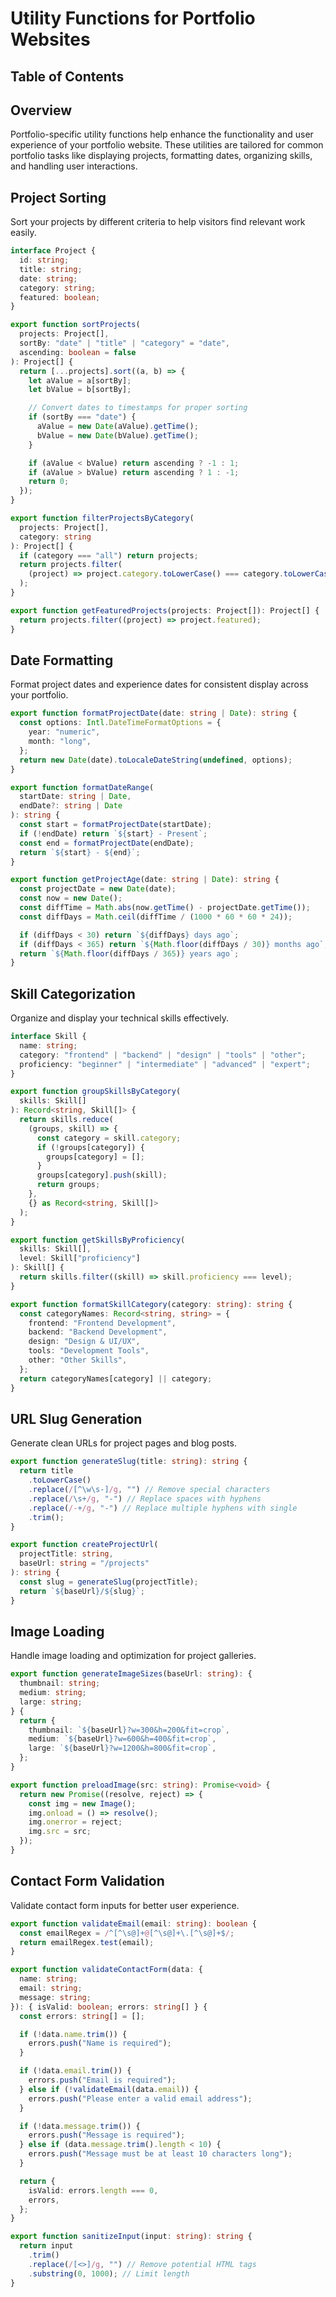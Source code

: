 
# Utility Functions for Portfolio Websites

## Table of Contents

## Overview

Portfolio-specific utility functions help enhance the functionality and user experience of your portfolio website. These utilities are tailored for common portfolio tasks like displaying projects, formatting dates, organizing skills, and handling user interactions.

## Project Sorting

Sort your projects by different criteria to help visitors find relevant work easily.

```typescript
interface Project {
  id: string;
  title: string;
  date: string;
  category: string;
  featured: boolean;
}

export function sortProjects(
  projects: Project[],
  sortBy: "date" | "title" | "category" = "date",
  ascending: boolean = false
): Project[] {
  return [...projects].sort((a, b) => {
    let aValue = a[sortBy];
    let bValue = b[sortBy];

    // Convert dates to timestamps for proper sorting
    if (sortBy === "date") {
      aValue = new Date(aValue).getTime();
      bValue = new Date(bValue).getTime();
    }

    if (aValue < bValue) return ascending ? -1 : 1;
    if (aValue > bValue) return ascending ? 1 : -1;
    return 0;
  });
}

export function filterProjectsByCategory(
  projects: Project[],
  category: string
): Project[] {
  if (category === "all") return projects;
  return projects.filter(
    (project) => project.category.toLowerCase() === category.toLowerCase()
  );
}

export function getFeaturedProjects(projects: Project[]): Project[] {
  return projects.filter((project) => project.featured);
}
```

<BackToTop />

## Date Formatting

Format project dates and experience dates for consistent display across your portfolio.

```typescript
export function formatProjectDate(date: string | Date): string {
  const options: Intl.DateTimeFormatOptions = {
    year: "numeric",
    month: "long",
  };
  return new Date(date).toLocaleDateString(undefined, options);
}

export function formatDateRange(
  startDate: string | Date,
  endDate?: string | Date
): string {
  const start = formatProjectDate(startDate);
  if (!endDate) return `${start} - Present`;
  const end = formatProjectDate(endDate);
  return `${start} - ${end}`;
}

export function getProjectAge(date: string | Date): string {
  const projectDate = new Date(date);
  const now = new Date();
  const diffTime = Math.abs(now.getTime() - projectDate.getTime());
  const diffDays = Math.ceil(diffTime / (1000 * 60 * 60 * 24));

  if (diffDays < 30) return `${diffDays} days ago`;
  if (diffDays < 365) return `${Math.floor(diffDays / 30)} months ago`;
  return `${Math.floor(diffDays / 365)} years ago`;
}
```

<BackToTop />

## Skill Categorization

Organize and display your technical skills effectively.

```typescript
interface Skill {
  name: string;
  category: "frontend" | "backend" | "design" | "tools" | "other";
  proficiency: "beginner" | "intermediate" | "advanced" | "expert";
}

export function groupSkillsByCategory(
  skills: Skill[]
): Record<string, Skill[]> {
  return skills.reduce(
    (groups, skill) => {
      const category = skill.category;
      if (!groups[category]) {
        groups[category] = [];
      }
      groups[category].push(skill);
      return groups;
    },
    {} as Record<string, Skill[]>
  );
}

export function getSkillsByProficiency(
  skills: Skill[],
  level: Skill["proficiency"]
): Skill[] {
  return skills.filter((skill) => skill.proficiency === level);
}

export function formatSkillCategory(category: string): string {
  const categoryNames: Record<string, string> = {
    frontend: "Frontend Development",
    backend: "Backend Development",
    design: "Design & UI/UX",
    tools: "Development Tools",
    other: "Other Skills",
  };
  return categoryNames[category] || category;
}
```

<BackToTop />

## URL Slug Generation

Generate clean URLs for project pages and blog posts.

```typescript
export function generateSlug(title: string): string {
  return title
    .toLowerCase()
    .replace(/[^\w\s-]/g, "") // Remove special characters
    .replace(/\s+/g, "-") // Replace spaces with hyphens
    .replace(/-+/g, "-") // Replace multiple hyphens with single
    .trim();
}

export function createProjectUrl(
  projectTitle: string,
  baseUrl: string = "/projects"
): string {
  const slug = generateSlug(projectTitle);
  return `${baseUrl}/${slug}`;
}
```

<BackToTop />

## Image Loading

Handle image loading and optimization for project galleries.

```typescript
export function generateImageSizes(baseUrl: string): {
  thumbnail: string;
  medium: string;
  large: string;
} {
  return {
    thumbnail: `${baseUrl}?w=300&h=200&fit=crop`,
    medium: `${baseUrl}?w=600&h=400&fit=crop`,
    large: `${baseUrl}?w=1200&h=800&fit=crop`,
  };
}

export function preloadImage(src: string): Promise<void> {
  return new Promise((resolve, reject) => {
    const img = new Image();
    img.onload = () => resolve();
    img.onerror = reject;
    img.src = src;
  });
}
```

<BackToTop />

## Contact Form Validation

Validate contact form inputs for better user experience.

```typescript
export function validateEmail(email: string): boolean {
  const emailRegex = /^[^\s@]+@[^\s@]+\.[^\s@]+$/;
  return emailRegex.test(email);
}

export function validateContactForm(data: {
  name: string;
  email: string;
  message: string;
}): { isValid: boolean; errors: string[] } {
  const errors: string[] = [];

  if (!data.name.trim()) {
    errors.push("Name is required");
  }

  if (!data.email.trim()) {
    errors.push("Email is required");
  } else if (!validateEmail(data.email)) {
    errors.push("Please enter a valid email address");
  }

  if (!data.message.trim()) {
    errors.push("Message is required");
  } else if (data.message.trim().length < 10) {
    errors.push("Message must be at least 10 characters long");
  }

  return {
    isValid: errors.length === 0,
    errors,
  };
}

export function sanitizeInput(input: string): string {
  return input
    .trim()
    .replace(/[<>]/g, "") // Remove potential HTML tags
    .substring(0, 1000); // Limit length
}
```

<BackToTop />
